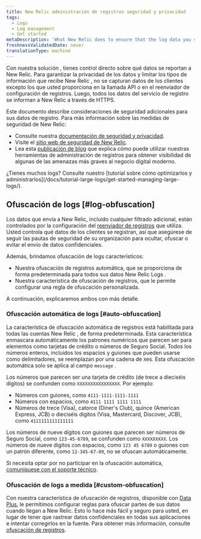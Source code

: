 ```yaml
---
title: New Relic administración de registros seguridad y privacidad
tags:
  - Logs
  - Log management
  - Get started
metaDescription: 'What New Relic does to ensure that the log data you send is secure, and what you can do as additional data privacy measures.'
freshnessValidatedDate: never
translationType: machine
---
```


Con nuestra solución <InlinePopover type="logs"/>, tienes control directo sobre qué datos se reportan a New Relic. Para garantizar la privacidad de los datos y limitar los tipos de información que recibe New Relic , no se capturan datos de los clientes excepto los que usted proporciona en la llamada API o en el reenviador de configuración de registros. Luego, todos los datos del servicio de registro se informan a New Relic a través de HTTPS.

Este documento describe consideraciones de seguridad adicionales para sus datos de registro. Para más información sobre las medidas de seguridad de New Relic:

* Consulte nuestra [documentación de seguridad y privacidad](/docs/security/security-privacy/data-privacy/data-privacy-new-relic).
* Visite el [sitio web de seguridad de New Relic](https://newrelic.com/security).
* Lea esta [publicación de blog](https://blog.newrelic.com/product-news/security-use-cases-for-logs/) que explica cómo puede utilizar nuestras herramientas de administración de registros para obtener visibilidad de algunas de las amenazas más graves al negocio digital moderno.

<Callout variant="tip">
  ¿Tienes muchos logs? Consulte nuestro [tutorial sobre cómo optimizarlos y administrarlos](/docs/tutorial-large-logs/get-started-managing-large-logs/).
</Callout>

## Ofuscación de logs [#log-obfuscation]

Los datos que envía a New Relic, incluido cualquier filtrado adicional, están controlados por la configuración del [reenviador de registros](/docs/logs/forward-logs/enable-log-management-new-relic) que utiliza. Usted controla qué datos de los clientes se registran, así que asegúrese de seguir las pautas de seguridad de su organización para ocultar, ofuscar o evitar el envío de datos confidenciales.

Además, brindamos ofuscación de logs característicos:

* Nuestra ofuscación de registros automática, que se proporciona de forma predeterminada para todos sus datos New Relic Logs .
* Nuestra característica de ofuscación de registros, que le permite configurar una regla de ofuscación personalizada.

A continuación, explicaremos ambos con más detalle.

### Ofuscación automática de logs [#auto-obfuscation]

La característica de ofuscación automática de registros está habilitada para todas las cuentas New Relic , de forma predeterminada. Esta característica enmascara automáticamente los patrones numéricos que parecen ser para elementos como tarjetas de crédito o números de Seguro Social. Todos los números enteros, incluidos los espacios y guiones que pueden usarse como delimitadores, se reemplazan por una cadena de `X`es. Esta ofuscación automática solo se aplica al campo `message` .

Los números que parecen ser una tarjeta de crédito (de trece a dieciséis dígitos) se confunden como `XXXXXXXXXXXXXXXX`. Por ejemplo:

* Números con guiones, como `4111-1111-1111-1111`
* Números con espacios, como `4111 1111 1111 1111`
* Números de trece (Visa), catorce (Diner's Club), quince (American Express, JCB) o dieciséis dígitos (Visa, Mastercard, Discover, JCB), como `4111111111111111`

Los números de nueve dígitos con guiones que parecen ser números de Seguro Social, como `123-45-6789`, se confunden como `XXXXXXXXX`. Los números de nueve dígitos con espacios, como `123 45 6789` o guiones con un patrón diferente, como `12-345-67-89`, no se ofuscan automáticamente.

Si necesita optar por no participar en la ofuscación automática, [comuníquese con el soporte técnico](https://support.newrelic.com).

### Ofuscación de logs a medida [#custom-obfuscation]

Con nuestra característica de ofuscación de registros, disponible con [Data Plus](/docs/accounts/accounts-billing/new-relic-one-pricing-billing/data-ingest-billing/#data-plus), le permitimos configurar reglas para ofuscar partes de sus datos cuando llegan a New Relic. Esto lo hace más fácil y seguro para usted, en lugar de tener que rastrear datos confidenciales en todas sus aplicaciones e intentar corregirlos en la fuente. Para obtener más información, consulte [ofuscación de registros](/docs/logs/ui-data/obfuscation-ui).
